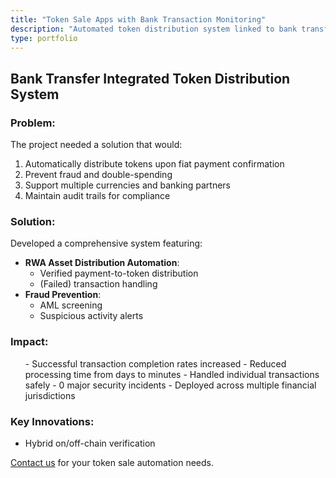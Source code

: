 ```yaml
---
title: "Token Sale Apps with Bank Transaction Monitoring"
description: "Automated token distribution system linked to bank transfers"
type: portfolio
---
```



## Bank Transfer Integrated Token Distribution System

### Problem:
The project needed a solution that would:
1. Automatically distribute tokens upon fiat payment confirmation
2. Prevent fraud and double-spending
3. Support multiple currencies and banking partners
4. Maintain audit trails for compliance

### Solution:
Developed a comprehensive system featuring:
- **RWA Asset Distribution Automation**:
  - Verified payment-to-token distribution
  - (Failed) transaction handling
- **Fraud Prevention**:
  - AML screening
  - Suspicious activity alerts

### Impact:
<ul className="impact-list">
- Successful transaction completion rates increased
- Reduced processing time from days to minutes
- Handled individual transactions safely
- 0 major security incidents
- Deployed across multiple financial jurisdictions
</ul>

### Key Innovations:
- Hybrid on/off-chain verification

[Contact us](/contact) for your token sale automation needs.

